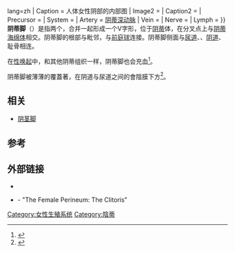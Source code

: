 {{Infobox anatomy
| Name        = 阴蒂脚 
| Latin       = crus clitoridis
| Image       = Clitoris Anatomy.svg{{!}}lang=zh
| Caption     = 人体女性阴部的内部图
| Image2      =
| Caption2    =
| Precursor   =
| System      =
| Artery      = [[阴蒂深动脉|阴蒂深动脉]]
| Vein        =
| Nerve       =
| Lymph       = {{le|腹股沟下浅淋巴结|superficial inguinal lymph nodes}}
<!--
| DorlandsPre  = c_64 
| DorlandsSuf  = 12268066  
-->
}}
'''阴蒂脚'''（{{lang-en|'''clitoral crura''', clitoral crus}}）是指两个{{le|勃起组织|erectile tissue}}，合并一起形成一个V字形，位于[[阴蒂|阴蒂]]体，在分叉点上与[[阴蒂海绵体|阴蒂海绵体]]相交。阴蒂脚的根部与{{le|耻骨弓|pubic arch}}毗邻，与[[前庭球|前庭球]]连接。阴蒂脚侧面与[[尿道|尿道]]、{{le|尿道海绵体|urethral sponge}}、[[阴道|阴道]]、耻骨相连。

在[[性唤起|性唤起]]中，和其他阴蒂组织一样，阴蒂脚也会充血<ref>{{cite book |last=The Diagram Group |year=1982 |title=Sex: A User's Manual. |url=https://archive.org/details/sexusersmanual00diag |publisher= Berkley Publishing Group |isbn=0-425-08972-X}}</ref>。

阴蒂脚被薄薄的{{le|坐骨海绵体肌|Ischiocavernosus muscle}}覆蓋著，在阴道与尿道之间的會陰膜下方<ref>{{cite book |last=Gray |first=Henry |year=1918 |title=Atlas of the Human Body |publisher= Lea & Febiger}}</ref>。

==相关==
* [[阴茎脚|阴茎脚]]

==参考==
{{Reflist}}

==外部链接==
* {{eMedicineDictionary|crus+of+clitoris}}
* {{SUNYAnatomyLabs|41|12|01|01}} - "The Female Perineum: The Clitoris"

{{女性生殖系統}}

{{DEFAULTSORT:Clitoral Crura}}
[[Category:女性生殖系统|Category:女性生殖系统]]
[[Category:陰蒂|Category:陰蒂]]
